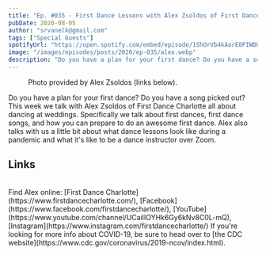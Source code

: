 ```yaml
---
title: "Ep. #035 - First Dance Lessons with Alex Zsoldos of First Dance Charlotte"
pubDate: 2020-08-05
author: "srvanelk@gmail.com"
tags: ["Special Guests"]
spotifyUrl: "https://open.spotify.com/embed/episode/1ShOrVb4kAorE8PIWDUi5T?utm_source=generator&theme=0"
image: "/images/episodes/posts/2020/ep-035/alex.webp"
description: "Do you have a plan for your first dance? Do you have a song picked out? This week we talk with Alex Zsoldos of First Dance Charlotte all about dancing at weddings."
---
```



<figure>
  <img src="/images/episodes/posts/2020/ep-035/alex.webp" alt="" />
  <figcaption>Photo provided by Alex Zsoldos (links below).</figcaption>
</figure>

<SpotifyEmbed
  spotifyUrl={frontmatter.spotifyUrl}
  coverImage={frontmatter.image}
  coverAlt={frontmatter.title}
  title="Wedded"
  subtitle="Tap to load this episode"
/>
Do you have a plan for your first dance? Do you have a song picked out? This week we talk with Alex Zsoldos of First Dance Charlotte all about dancing at weddings. Specifically we talk about first dances, first dance songs, and how you can prepare to do an awesome first dance. Alex also talks with us a little bit about what dance lessons look like during a pandemic and what it's like to be a dance instructor over Zoom.
<br />
## Links
<br />
Find Alex online: [First Dance Charlotte](https://www.firstdancecharlotte.com/), [Facebook](https://www.facebook.com/firstdancecharlotte/), [YouTube](https://www.youtube.com/channel/UCailIOYHk6Gy6kNv8C0L-mQ), [Instagram](https://www.instagram.com/firstdancecharlotte/)  
If you're looking for more info about COVID-19, be sure to head over to [the CDC website](https://www.cdc.gov/coronavirus/2019-ncov/index.html).